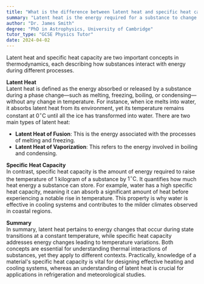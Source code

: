 ```yaml
---
title: "What is the difference between latent heat and specific heat capacity?"
summary: "Latent heat is the energy required for a substance to change state, while specific heat capacity is the energy needed to change the temperature of a substance."
author: "Dr. James Smith"
degree: "PhD in Astrophysics, University of Cambridge"
tutor_type: "GCSE Physics Tutor"
date: 2024-04-02
---
```


Latent heat and specific heat capacity are two important concepts in thermodynamics, each describing how substances interact with energy during different processes.

**Latent Heat**  
Latent heat is defined as the energy absorbed or released by a substance during a phase change—such as melting, freezing, boiling, or condensing—without any change in temperature. For instance, when ice melts into water, it absorbs latent heat from its environment, yet its temperature remains constant at $0^\circ \text{C}$ until all the ice has transformed into water. There are two main types of latent heat: 

- **Latent Heat of Fusion**: This is the energy associated with the processes of melting and freezing.
- **Latent Heat of Vaporization**: This refers to the energy involved in boiling and condensing.

**Specific Heat Capacity**  
In contrast, specific heat capacity is the amount of energy required to raise the temperature of $1$ kilogram of a substance by $1^\circ \text{C}$. It quantifies how much heat energy a substance can store. For example, water has a high specific heat capacity, meaning it can absorb a significant amount of heat before experiencing a notable rise in temperature. This property is why water is effective in cooling systems and contributes to the milder climates observed in coastal regions.

**Summary**  
In summary, latent heat pertains to energy changes that occur during state transitions at a constant temperature, while specific heat capacity addresses energy changes leading to temperature variations. Both concepts are essential for understanding thermal interactions of substances, yet they apply to different contexts. Practically, knowledge of a material's specific heat capacity is vital for designing effective heating and cooling systems, whereas an understanding of latent heat is crucial for applications in refrigeration and meteorological studies.
    